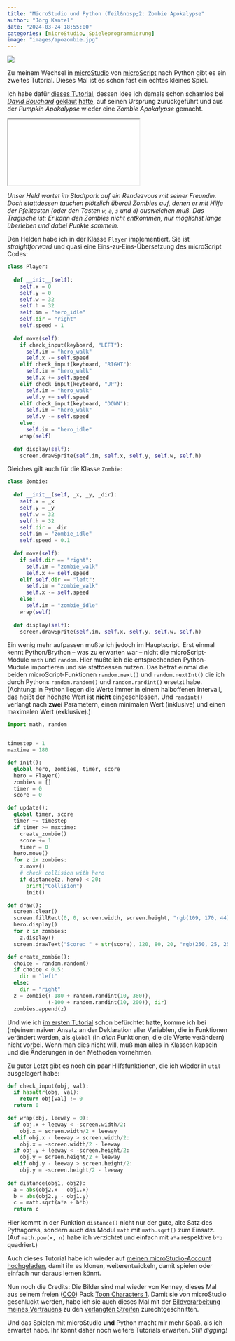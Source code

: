 ```yaml
---
title: "MicroStudio und Python (Teil&nbsp;2: Zombie Apokalypse"
author: "Jörg Kantel"
date: "2024-03-24 18:55:00"
categories: [microStudio, Spieleprogrammierung]
image: "images/apozombie.jpg"
---
```


[![](images/apozombie-b.jpg)](https://www.flickr.com/photos/schockwellenreiter/53608416684/)

Zu meinem Wechsel in [microStudio](http://cognitiones.kantel-chaos-team.de/multimedia/spieleprogrammierung/microstudio.html) von [microScript](http://cognitiones.kantel-chaos-team.de/multimedia/spieleprogrammierung/microscript.html) nach Python gibt es ein zweites Tutorial. Dieses Mal ist es schon fast ein echtes kleines Spiel.

Ich habe dafür [dieses Tutorial](https://kantel.github.io/posts/2024031602_pumpkin_apokalypse/), dessen Idee ich damals schon schamlos bei *[David Bouchard](https://www.youtube.com/@davidbouchard)* [geklaut](https://www.youtube.com/watch?v=eDpTtxFhP2s) [hatte](https://www.youtube.com/watch?v=6Vqpf_vLsH0), auf seinen Ursprung zurückgeführt und aus der *Pumpkin Apokalypse* wieder eine *Zombie Apokalypse* gemacht.

<iframe src="zombieapokalypse/index.html" class="if16_9" name="Zombie Apokalypse"></iframe>

*Unser Held wartet im Stadtpark auf ein Rendezvous mit seiner Freundin. Doch stattdessen tauchen plötzlich überall Zombies auf, denen er mit Hilfe der Pfeiltasten (oder den Tasten `w`, `a`, `s` und `d`) ausweichen muß. Das Tragische ist: Er kann den Zombies nicht entkommen, nur möglichst lange überleben und dabei Punkte sammeln.*

Den Helden habe ich in der Klasse `Player` implementiert. Sie ist *straightforward* und quasi eine Eins-zu-Eins-Übersetzung des microScript Codes:

~~~python
class Player:
  
  def __init__(self):
    self.x = 0
    self.y = 0
    self.w = 32
    self.h = 32
    self.im = "hero_idle"
    self.dir = "right"
    self.speed = 1
    
  def move(self):
    if check_input(keyboard, "LEFT"):
      self.im = "hero_walk"
      self.x -= self.speed
    elif check_input(keyboard, "RIGHT"):
      self.im = "hero_walk"
      self.x += self.speed
    elif check_input(keyboard, "UP"):
      self.im = "hero_walk"
      self.y += self.speed
    elif check_input(keyboard, "DOWN"):
      self.im = "hero_walk"
      self.y -= self.speed
    else:
      self.im = "hero_idle"
    wrap(self)
  
  def display(self):
    screen.drawSprite(self.im, self.x, self.y, self.w, self.h)
~~~

Gleiches gilt auch für die Klasse `Zombie`:

~~~python
class Zombie:
  
  def __init__(self, _x, _y, _dir):
    self.x = _x
    self.y = _y
    self.w = 32
    self.h = 32
    self.dir = _dir
    self.im = "zombie_idle"
    self.speed = 0.1
  
  def move(self):
    if self.dir == "right":
      self.im = "zombie_walk"
      self.x += self.speed
    elif self.dir == "left":
      self.im = "zombie_walk"
      self.x -= self.speed
    else:
      self.im = "zombie_idle"
    wrap(self)
  
  def display(self):
    screen.drawSprite(self.im, self.x, self.y, self.w, self.h)
~~~

Ein wenig mehr aufpassen mußte ich jedoch im Hauptscript. Erst einmal kennt Python/Brython -- was zu erwarten war -- nicht die microScript-Module `math` und `random`. Hier mußte ich die entsprechenden Python-Mudule importieren und sie stattdessen nutzen. Das betraf einmal die beiden microScript-Funktionen `random.next()` und `random.nextInt()` die ich durch Pythons `random.random()` und `random.randint()` ersetzt habe. (Achtung: In Python liegen die Werte immer in einem halboffenen Intervall, das heißt der höchste Wert ist **nicht** eingeschlossen. Und `randint()` verlangt nach **zwei** Parametern, einen minimalen Wert (inklusive) und einen maximalen Wert (exklusive).)

~~~python
import math, random


timestep = 1
maxtime = 180

def init():
  global hero, zombies, timer, score
  hero = Player()
  zombies = []
  timer = 0
  score = 0

def update():
  global timer, score
  timer += timestep
  if timer >= maxtime:
    create_zombie()
    score += 1
    timer = 0
  hero.move()
  for z in zombies:
    z.move()
    # check collision with hero
    if distance(z, hero) < 20:
      print("Collision")
      init()

def draw():
  screen.clear()
  screen.fillRect(0, 0, screen.width, screen.height, "rgb(109, 170, 44)")
  hero.display()
  for z in zombies:
    z.display()
  screen.drawText("Score: " + str(score), 120, 80, 20, "rgb(250, 25, 25)")

def create_zombie():
  choice = random.random()
  if choice < 0.5:
    dir = "left"
  else:
    dir = "right"
  z = Zombie((-180 + random.randint(10, 360)),
             (-100 + random.randint(10, 200)), dir)
  zombies.append(z)
  ~~~

Und wie ich [im ersten Tutorial](https://kantel.github.io/posts/2024032201_microstudio_python_1/) schon befürchtet hatte, komme ich bei (m)einem naiven Ansatz an der Deklaration aller Variablen, die in Funktionen verändert werden, als `global` (in *allen* Funktionen, die die Werte verändern) nicht vorbei. Wenn man dies nicht will, muß man alles in Klassen kapseln und die Änderungen in den Methoden vornehmen.

Zu guter Letzt gibt es noch ein paar Hilfsfunktionen, die ich wieder in `util` ausgelagert habe:

~~~python
def check_input(obj, val):
  if hasattr(obj, val):
    return obj[val] != 0
  return 0

def wrap(obj, leeway = 0):
  if obj.x + leeway < -screen.width/2:
    obj.x = screen.width/2 + leeway
  elif obj.x - leeway > screen.width/2:
    obj.x = -screen.width/2 - leeway
  if obj.y + leeway < -screen.height/2:
    obj.y = screen.height/2 + leeway
  elif obj.y - leeway > screen.height/2:
    obj.y = -screen.height/2 - leeway
    
def distance(obj1, obj2):
  a = abs(obj2.x - obj1.x)
  b = abs(obj2.y - obj1.y)
  c = math.sqrt(a*a + b*b)
  return c
  ~~~

  Hier kommt in der Funktion `distance()` nicht nur der gute, alte Satz des Pythagoras, sondern auch das Modul `math` mit `math.sqrt()` zum Einsatz. (Auf `math.pow(x, n)` habe ich verzichtet und einfach mit `a*a` respektive `b*b` quadriert.)

  Auch dieses Tutorial habe ich wieder auf [meinen microStudio-Account hochgeladen](https://microstudio.dev/projects/pythontutorial2/code/), damit ihr es klonen, weiterentwickeln, damit spielen oder einfach nur daraus lernen könnt.

  Nun noch die Credits: Die Bilder sind mal wieder von Kenney, dieses Mal aus seinem freien ([CC0](https://creativecommons.org/publicdomain/zero/1.0/)) Pack [Toon Characters 1](https://kenney.nl/assets/toon-characters-1). Damit sie von microStudio geschluckt werden, habe ich sie auch dieses Mal mit der [Bildverarbeitung meines Vertrauens](http://cognitiones.kantel-chaos-team.de/multimedia/computergraphik/gc.html) zu den [verlangten Streifen](https://kantel.github.io/posts/2024031201_microstudio_tut_01/) zurechtgeschnitten.

  Und das Spielen mit microStudio **und** Python macht mir mehr Spaß, als ich erwartet habe. Ihr könnt daher noch weitere Tutorials erwarten. *Still digging!*